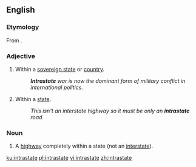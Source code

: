 ==English==

===Etymology===
From {{affix|en|intra-|state}}.

===Adjective===
{{en-adj|-}}

# Within a [[sovereign state]] or [[country]].
#: '''''Intrastate''' war is now the dominant form of military conflict in international politics.''
# {{lb|en|US}} Within a [[state]].
#: ''This isn't an interstate highway so it must be only an '''intrastate''' road.''

===Noun===
{{en-noun}}

# {{lb|en|US}} A [[highway]] completely within a state (not an [[interstate]]).

[[ku:intrastate]]
[[pl:intrastate]]
[[vi:intrastate]]
[[zh:intrastate]]